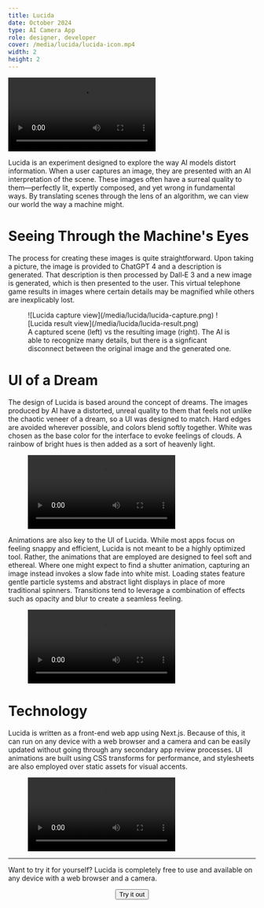 ```yaml
---
title: Lucida
date: October 2024
type: AI Camera App
role: designer, developer
cover: /media/lucida/lucida-icon.mp4
width: 2
height: 2
---
```


<Full>
  <Video src="/media/lucida/lucida-banner.mp4"/>
</Full>

Lucida is an experiment designed to explore the way AI models distort information. When a user captures an image, they are presented with an AI interpretation of the scene. These images often have a surreal quality to them&mdash;perfectly lit, expertly composed, and yet wrong in fundamental ways. By translating scenes through the lens of an algorithm, we can view our world the way a machine might.

# Seeing Through the Machine's Eyes

The process for creating these images is quite straightforward. Upon taking a picture, the image is provided to ChatGPT 4 and a description is generated. That description is then processed by Dall‑E 3 and a new image is generated, which is then presented to the user. This virtual telephone game results in images where certain details may be magnified while others are inexplicably lost.

<Wide>
  <Figure padded>  
    <Columns nowrap>
      <Device phone>
        ![Lucida capture view](/media/lucida/lucida-capture.png)
      </Device>
      <Device phone>
        ![Lucida result view](/media/lucida/lucida-result.png)
      </Device>
    </Columns>
    <figcaption>    
      A captured scene (left) vs the resulting image (right). The AI is able to recognize many details, but there is a signficant disconnect between the original image and the generated one.
    </figcaption>
  </Figure>
</Wide>

# UI of a Dream

The design of Lucida is based around the concept of dreams. The images produced by AI have a distorted, unreal quality to them that feels not unlike the chaotic veneer of a dream, so a UI was designed to match. Hard edges are avoided wherever possible, and colors blend softly together. White was chosen as the base color for the interface to evoke feelings of clouds. A rainbow of bright hues is then added as a sort of heavenly light.

<Figure>  
  <Video src="/media/lucida/lucida-icon.mp4"/>
  <figcaption>    
    The Lucida icon, which also doubles as the capture button, was designed to appear as a glowing orb of colored light.
  </figcaption>
</Figure>

Animations are also key to the UI of Lucida. While most apps focus on feeling snappy and efficient, Lucida is not meant to be a highly optimized tool. Rather, the animations that are employed are designed to feel soft and ethereal. Where one might expect to find a shutter animation, capturing an image instead invokes a slow fade into white mist. Loading states feature gentle particle systems and abstract light displays in place of more traditional spinners. Transitions tend to leverage a combination of effects such as opacity and blur to create a seamless feeling.

<Figure>  
  <Video src="/media/lucida/lucida-particles.mp4"/>
  <figcaption>    
    AI image generation can take some time, so a unique particle-based loading animation was developed. This particle system is populated randomly using JavaScript at runtime and then animated using CSS transforms with no third-party libraries required.
  </figcaption>
</Figure>

# Technology

Lucida is written as a front-end web app using Next.js. Because of this, it can run on any device with a web browser and a camera and can be easily updated without going through any secondary app review processes. UI animations are built using CSS transforms for performance, and stylesheets are also employed over static assets for visual accents.

<Small>
  <Figure>  
    <Video src="/media/lucida/lucida-icon-generator.mp4"/>
    <figcaption>    
      Even the app icon and favicon are generated programmatically using CSS filters. A [test page](https://lucida.alexberkowitz.com/test) was created with independently-controllable instances of the shutter button component, allowing me to generate static assets directly, rather than having to rebuild the visuals in a graphics editor.
    </figcaption>
  </Figure>
</Small>

***

Want to try it for yourself? Lucida is completely free to use and available on any device with a web browser and a camera.

<Center>
  <Button href="https://lucida.alexberkowitz.com">Try it out</Button>
</Center>